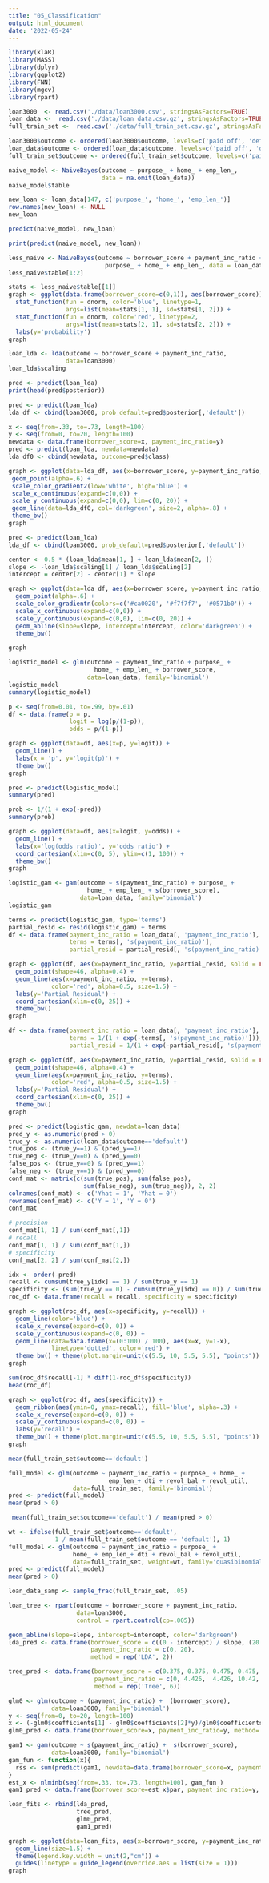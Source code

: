 ```yaml
---
title: "05_Classification"
output: html_document
date: '2022-05-24'
---
```


```r
library(klaR)
library(MASS)
library(dplyr)
library(ggplot2)
library(FNN)
library(mgcv)
library(rpart)
```

```r
loan3000  <- read.csv('./data/loan3000.csv', stringsAsFactors=TRUE)
loan_data <-  read.csv('./data/loan_data.csv.gz', stringsAsFactors=TRUE)
full_train_set <-  read.csv('./data/full_train_set.csv.gz', stringsAsFactors=TRUE)

loan3000$outcome <- ordered(loan3000$outcome, levels=c('paid off', 'default'))
loan_data$outcome <- ordered(loan_data$outcome, levels=c('paid off', 'default'))
full_train_set$outcome <- ordered(full_train_set$outcome, levels=c('paid off', 'default'))
```

```r
naive_model <- NaiveBayes(outcome ~ purpose_ + home_ + emp_len_, 
                          data = na.omit(loan_data))
naive_model$table

new_loan <- loan_data[147, c('purpose_', 'home_', 'emp_len_')]
row.names(new_loan) <- NULL
new_loan

predict(naive_model, new_loan)
```

```r
print(predict(naive_model, new_loan))
```

```r
less_naive <- NaiveBayes(outcome ~ borrower_score + payment_inc_ratio + 
                           purpose_ + home_ + emp_len_, data = loan_data)
less_naive$table[1:2]

stats <- less_naive$table[[1]]
graph <- ggplot(data.frame(borrower_score=c(0,1)), aes(borrower_score)) +
  stat_function(fun = dnorm, color='blue', linetype=1, 
                args=list(mean=stats[1, 1], sd=stats[1, 2])) +
  stat_function(fun = dnorm, color='red', linetype=2, 
                args=list(mean=stats[2, 1], sd=stats[2, 2])) +
  labs(y='probability')
graph
```

```r
loan_lda <- lda(outcome ~ borrower_score + payment_inc_ratio,
                data=loan3000)
loan_lda$scaling
```

```r
pred <- predict(loan_lda)
print(head(pred$posterior))
```

```r
pred <- predict(loan_lda)
lda_df <- cbind(loan3000, prob_default=pred$posterior[,'default'])

x <- seq(from=.33, to=.73, length=100)
y <- seq(from=0, to=20, length=100)
newdata <- data.frame(borrower_score=x, payment_inc_ratio=y)
pred <- predict(loan_lda, newdata=newdata)
lda_df0 <- cbind(newdata, outcome=pred$class)

graph <- ggplot(data=lda_df, aes(x=borrower_score, y=payment_inc_ratio, color=prob_default)) +
 geom_point(alpha=.6) +
 scale_color_gradient2(low='white', high='blue') +
 scale_x_continuous(expand=c(0,0)) +
 scale_y_continuous(expand=c(0,0), lim=c(0, 20)) +
 geom_line(data=lda_df0, col='darkgreen', size=2, alpha=.8) +
 theme_bw()
graph
```

```r
pred <- predict(loan_lda)
lda_df <- cbind(loan3000, prob_default=pred$posterior[,'default'])

center <- 0.5 * (loan_lda$mean[1, ] + loan_lda$mean[2, ])
slope <- -loan_lda$scaling[1] / loan_lda$scaling[2]
intercept = center[2] - center[1] * slope

graph <- ggplot(data=lda_df, aes(x=borrower_score, y=payment_inc_ratio, color=prob_default)) +
  geom_point(alpha=.6) +
  scale_color_gradientn(colors=c('#ca0020', '#f7f7f7', '#0571b0')) +
  scale_x_continuous(expand=c(0,0)) + 
  scale_y_continuous(expand=c(0,0), lim=c(0, 20)) + 
  geom_abline(slope=slope, intercept=intercept, color='darkgreen') +
  theme_bw()

graph
```

```r
logistic_model <- glm(outcome ~ payment_inc_ratio + purpose_ + 
                        home_ + emp_len_ + borrower_score,
                      data=loan_data, family='binomial')
logistic_model
summary(logistic_model)

p <- seq(from=0.01, to=.99, by=.01)
df <- data.frame(p = p,
                 logit = log(p/(1-p)),
                 odds = p/(1-p))

graph <- ggplot(data=df, aes(x=p, y=logit)) +
  geom_line() +
  labs(x = 'p', y='logit(p)') +
  theme_bw()
graph
```

```r
pred <- predict(logistic_model)
summary(pred)
```

```r
prob <- 1/(1 + exp(-pred))
summary(prob)
```

```r
graph <- ggplot(data=df, aes(x=logit, y=odds)) +
  geom_line() +
  labs(x='log(odds ratio)', y='odds ratio') +
  coord_cartesian(xlim=c(0, 5), ylim=c(1, 100)) +
  theme_bw()
graph
```

```r
logistic_gam <- gam(outcome ~ s(payment_inc_ratio) + purpose_ + 
                      home_ + emp_len_ + s(borrower_score),
                    data=loan_data, family='binomial')
logistic_gam
```

```r
terms <- predict(logistic_gam, type='terms')
partial_resid <- resid(logistic_gam) + terms
df <- data.frame(payment_inc_ratio = loan_data[, 'payment_inc_ratio'],
                 terms = terms[, 's(payment_inc_ratio)'],
                 partial_resid = partial_resid[, 's(payment_inc_ratio)'])

graph <- ggplot(df, aes(x=payment_inc_ratio, y=partial_resid, solid = FALSE)) +
  geom_point(shape=46, alpha=0.4) +
  geom_line(aes(x=payment_inc_ratio, y=terms), 
            color='red', alpha=0.5, size=1.5) +
  labs(y='Partial Residual') +
  coord_cartesian(xlim=c(0, 25)) +
  theme_bw()
graph
```

```r
df <- data.frame(payment_inc_ratio = loan_data[, 'payment_inc_ratio'],
                 terms = 1/(1 + exp(-terms[, 's(payment_inc_ratio)'])),
                 partial_resid = 1/(1 + exp(-partial_resid[, 's(payment_inc_ratio)'])))

graph <- ggplot(df, aes(x=payment_inc_ratio, y=partial_resid, solid = FALSE)) +
  geom_point(shape=46, alpha=0.4) +
  geom_line(aes(x=payment_inc_ratio, y=terms), 
            color='red', alpha=0.5, size=1.5) +
  labs(y='Partial Residual') +
  coord_cartesian(xlim=c(0, 25)) +
  theme_bw()
graph
```

```r
pred <- predict(logistic_gam, newdata=loan_data)
pred_y <- as.numeric(pred > 0)
true_y <- as.numeric(loan_data$outcome=='default')
true_pos <- (true_y==1) & (pred_y==1)
true_neg <- (true_y==0) & (pred_y==0)
false_pos <- (true_y==0) & (pred_y==1)
false_neg <- (true_y==1) & (pred_y==0)
conf_mat <- matrix(c(sum(true_pos), sum(false_pos),
                     sum(false_neg), sum(true_neg)), 2, 2)
colnames(conf_mat) <- c('Yhat = 1', 'Yhat = 0')
rownames(conf_mat) <- c('Y = 1', 'Y = 0')
conf_mat
```

```r
# precision
conf_mat[1, 1] / sum(conf_mat[,1])
# recall
conf_mat[1, 1] / sum(conf_mat[1,])
# specificity
conf_mat[2, 2] / sum(conf_mat[2,])
```

```r
idx <- order(-pred)
recall <- cumsum(true_y[idx] == 1) / sum(true_y == 1)
specificity <- (sum(true_y == 0) - cumsum(true_y[idx] == 0)) / sum(true_y == 0)
roc_df <- data.frame(recall = recall, specificity = specificity)

graph <- ggplot(roc_df, aes(x=specificity, y=recall)) +
  geom_line(color='blue') + 
  scale_x_reverse(expand=c(0, 0)) +
  scale_y_continuous(expand=c(0, 0)) + 
  geom_line(data=data.frame(x=(0:100) / 100), aes(x=x, y=1-x),
            linetype='dotted', color='red') +
  theme_bw() + theme(plot.margin=unit(c(5.5, 10, 5.5, 5.5), "points"))
graph
```

```r
sum(roc_df$recall[-1] * diff(1-roc_df$specificity))
head(roc_df)
```

```r
graph <- ggplot(roc_df, aes(specificity)) +
  geom_ribbon(aes(ymin=0, ymax=recall), fill='blue', alpha=.3) +
  scale_x_reverse(expand=c(0, 0)) +
  scale_y_continuous(expand=c(0, 0)) +
  labs(y='recall') +
  theme_bw() + theme(plot.margin=unit(c(5.5, 10, 5.5, 5.5), "points"))
graph
```

```r
mean(full_train_set$outcome=='default')

full_model <- glm(outcome ~ payment_inc_ratio + purpose_ + home_ + 
                            emp_len_+ dti + revol_bal + revol_util,
                  data=full_train_set, family='binomial')
pred <- predict(full_model)
mean(pred > 0)

 mean(full_train_set$outcome=='default') / mean(pred > 0)
```

```r
wt <- ifelse(full_train_set$outcome=='default', 
             1 / mean(full_train_set$outcome == 'default'), 1)
full_model <- glm(outcome ~ payment_inc_ratio + purpose_ + 
                  home_ + emp_len_+ dti + revol_bal + revol_util,
                  data=full_train_set, weight=wt, family='quasibinomial')
pred <- predict(full_model)
mean(pred > 0)
```

```r
loan_data_samp <- sample_frac(full_train_set, .05)
```

```r
loan_tree <- rpart(outcome ~ borrower_score + payment_inc_ratio,
                   data=loan3000, 
                   control = rpart.control(cp=.005))

geom_abline(slope=slope, intercept=intercept, color='darkgreen')
lda_pred <- data.frame(borrower_score = c((0 - intercept) / slope, (20 - intercept) / slope),
                       payment_inc_ratio = c(0, 20),
                       method = rep('LDA', 2))

tree_pred <- data.frame(borrower_score = c(0.375, 0.375, 0.475, 0.475, 0.575, 0.575),
                        payment_inc_ratio = c(0, 4.426,  4.426, 10.42, 10.42, 20),
                        method = rep('Tree', 6))

glm0 <- glm(outcome ~ (payment_inc_ratio) +  (borrower_score),
            data=loan3000, family='binomial')
y <- seq(from=0, to=20, length=100)
x <- (-glm0$coefficients[1] - glm0$coefficients[2]*y)/glm0$coefficients[3]
glm0_pred <- data.frame(borrower_score=x, payment_inc_ratio=y, method='Logistic')

gam1 <- gam(outcome ~ s(payment_inc_ratio) +  s(borrower_score),
            data=loan3000, family='binomial')
gam_fun <- function(x){
  rss <- sum(predict(gam1, newdata=data.frame(borrower_score=x, payment_inc_ratio=y))^2)
}
est_x <- nlminb(seq(from=.33, to=.73, length=100), gam_fun )
gam1_pred <- data.frame(borrower_score=est_x$par, payment_inc_ratio=y, method="GAM")

loan_fits <- rbind(lda_pred,
                   tree_pred,
                   glm0_pred,
                   gam1_pred)
```

```r
graph <- ggplot(data=loan_fits, aes(x=borrower_score, y=payment_inc_ratio, color=method, linetype=method)) +
  geom_line(size=1.5) +
  theme(legend.key.width = unit(2,"cm")) +
  guides(linetype = guide_legend(override.aes = list(size = 1)))
graph
```

